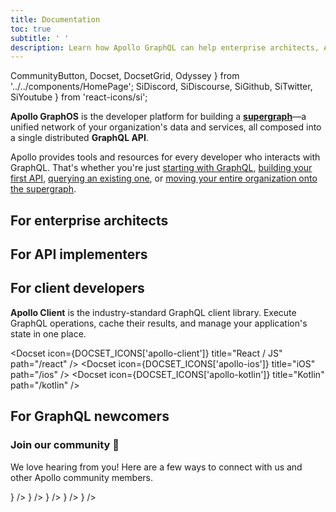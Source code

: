 ```yaml
---
title: Documentation
toc: true
subtitle: ' '
description: Learn how Apollo GraphQL can help enterprise architects, API implementers, and client developers build, deploy, and manage a supergraph of unified microservices, data sources, and applications.
---
```


  CommunityButton,
  Docset,
  DocsetGrid,
  Odyssey
} from '../../components/HomePage';
  SiDiscord,
  SiDiscourse,
  SiGithub,
  SiTwitter,
  SiYoutube
} from 'react-icons/si';

**Apollo GraphOS** is the developer platform for building a [**supergraph**](./intro/platform/)—a unified network of your organization's data and services, all composed into a single distributed **GraphQL API**.

<DocsetGrid>
  <Docset
    icon={DOCSET_ICONS.graphql}
    title="Ship features faster"
    description="Understand how GraphQL and Apollo can help you improve your organization's developer experience and ship features faster."
    path="/intro/benefits"
    cta="Learn about GraphQL"
  />
  <Docset
    icon={DOCSET_ICONS.graphos}
    title="Operate at any scale"
    description="Connect any GraphQL API to Apollo's cloud platform to enable powerful features like schema governance and metrics reporting."
    path="/graphos"
    cta="Learn about GraphOS"
  />
</DocsetGrid>

Apollo provides tools and resources for every developer who interacts with GraphQL. That's whether you're just [starting with GraphQL](#for-graphql-newcomers), [building your first API](#for-api-implementers), [querying an existing one](#for-client-developers), or [moving your entire organization onto the supergraph](#for-enterprise-architects).

## For enterprise architects

<DocsetGrid>
  <Docset
    icon={DOCSET_ICONS.federation}
    title="Combine APIs"
    description="Implement a single, unified supergraph that combines multiple APIs with Apollo Federation."
    path="/federation"
    cta="Explore Apollo Federation docs"
  />
  <Docset
    icon={DOCSET_ICONS.router}
    title="Host your router"
    description="Deploy and configure your supergraph's router in your own infrastructure."
    path="/router"
    cta="Explore the Apollo Router docs"
  />
  <Docset
    icon={DOCSET_ICONS.technotes}
    title="Learn from the field"
    description="Read in-depth articles on specialized Apollo topics from our own solutions architects."
    path="/technotes"
    cta="Explore tech notes"
  />
  <Docset
    icon={DOCSET_ICONS.principled}
    title="Master principles"
    description="Learn about the fundamental principles that underlie Apollo's supergraph architecture."
    path="https://principledgraphql.com/"
    cta="Explore PrincipledGraphQL.com"
  />
</DocsetGrid>

## For API implementers

<DocsetGrid>
  <Docset
    icon={DOCSET_ICONS['apollo-server']}
    title="Build a GraphQL API"
    description="Build a production-ready API that handles multiple datasources in Node.js with Apollo Server."
    path="/apollo-server"
    cta="Explore Apollo Server docs"
  />
  <Docset
    icon={DOCSET_ICONS.rover}
    title="Manage via CLI"
    description="Manage, configure, and publish your GraphOS graphs from the command line with the Rover CLI."
    path="/rover"
    cta="Explore Rover CLI docs"
  />
</DocsetGrid>

## For client developers

**Apollo Client** is the industry-standard GraphQL client library. Execute GraphQL operations, cache their results, and manage your application's state in one place.

<Docset icon={DOCSET_ICONS['apollo-client']} title="React / JS" path="/react" />
<DocsetGrid>
  <Docset icon={DOCSET_ICONS['apollo-ios']} title="iOS" path="/ios" />
  <Docset icon={DOCSET_ICONS['apollo-kotlin']} title="Kotlin" path="/kotlin" />
</DocsetGrid>

## For GraphQL newcomers

<Odyssey />

<h3> Join our community 💬 </h3>

We love hearing from you! Here are a few ways to connect with us and other Apollo community members.

<VStack pt="4" spacing="4" textAlign="center" maxW="md" mx="auto">

<ButtonGroup variant="ghost">
  <CommunityButton
    aria-label="Community GitHub"
    href="https://github.com/apollographql"
    icon={<SiGithub />}
  />
  <CommunityButton
    aria-label="Community YouTube"
    href="https://youtube.com/apollographql"
    icon={<SiYoutube />}
  />
  <CommunityButton
    aria-label="Community Forums"
    href="https://community.apollographql.com"
    icon={<SiDiscourse />}
  />
  <CommunityButton
    aria-label="Community Discord"
    href="https://discord.gg/yFZJH2QYrK"
    icon={<SiDiscord />}
  />
  <CommunityButton
    aria-label="Community Twitter"
    href="https://twitter.com/apollographql"
    icon={<SiTwitter />}
  />
</ButtonGroup>

</VStack>
